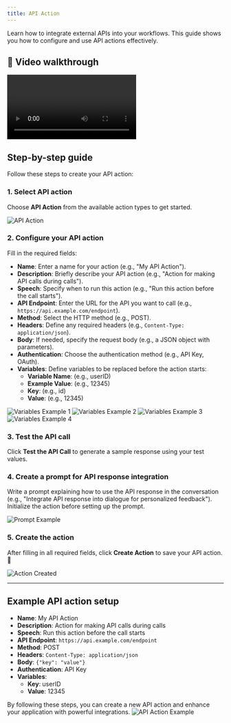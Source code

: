 ```yaml
---
title: API Action
---
```


Learn how to integrate external APIs into your workflows. This guide shows you how to configure and use API actions effectively.

## 🎥 Video walkthrough

<div class="card-video">
  <video src="https://storage.googleapis.com/helpsessionvideos/Contactswing/Videos/APIA.mp4" autoplay playsinline controls title="API Action Setup"></video>
</div>

## Step-by-step guide

Follow these steps to create your API action:

### 1. Select API action

Choose **API Action** from the available action types to get started.

<img src="https://storage.googleapis.com/helpsessionvideos/Contactswing/images/at.jpg" alt="API Action" />

### 2. Configure your API action

Fill in the required fields:
- **Name**: Enter a name for your action (e.g., "My API Action").
- **Description**: Briefly describe your API action (e.g., "Action for making API calls during calls").
- **Speech**: Specify when to run this action (e.g., "Run this action before the call starts").
- **API Endpoint**: Enter the URL for the API you want to call (e.g., `https://api.example.com/endpoint`).
- **Method**: Select the HTTP method (e.g., POST).
- **Headers**: Define any required headers (e.g., `Content-Type: application/json`).
- **Body**: If needed, specify the request body (e.g., a JSON object with parameters).
- **Authentication**: Choose the authentication method (e.g., API Key, OAuth).
- **Variables**: Define variables to be replaced before the action starts:
  - **Variable Name**: (e.g., userID)
  - **Example Value**: (e.g., 12345)
  - **Key**: (e.g., id)
  - **Value**: (e.g., 12345)

<img src="https://storage.googleapis.com/helpsessionvideos/Contactswing/images/ac1.jpg" alt="Variables Example 1" />
<img src="https://storage.googleapis.com/helpsessionvideos/Contactswing/images/ac2.jpg" alt="Variables Example 2" />
<img src="https://storage.googleapis.com/helpsessionvideos/Contactswing/images/ac3.jpg" alt="Variables Example 3" />
<img src="https://storage.googleapis.com/helpsessionvideos/Contactswing/images/ac4.jpg" alt="Variables Example 4" />

### 3. Test the API call

Click **Test the API Call** to generate a sample response using your test values.

### 4. Create a prompt for API response integration

Write a prompt explaining how to use the API response in the conversation (e.g., "Integrate API response into dialogue for personalized feedback"). Initialize the action before setting up the prompt.

<img src="https://storage.googleapis.com/helpsessionvideos/Contactswing/images/ac6.jpg" alt="Prompt Example" />

### 5. Create the action

After filling in all required fields, click **Create Action** to save your API action. 🎉

<img src="https://storage.googleapis.com/helpsessionvideos/Contactswing/images/ac6.jpg" alt="Action Created" />

---

## Example API action setup

- **Name**: My API Action  
- **Description**: Action for making API calls during calls  
- **Speech**: Run this action before the call starts  
- **API Endpoint**: `https://api.example.com/endpoint`  
- **Method**: POST  
- **Headers**: `Content-Type: application/json`  
- **Body**: `{"key": "value"}`  
- **Authentication**: API Key  
- **Variables**:  
    - **Key**: userID  
    - **Value**: 12345

By following these steps, you can create a new API action and enhance your application with powerful integrations.
<img src="https://storage.googleapis.com/helpsessionvideos/Contactswing/images/ac5.jpg" alt="API Action Example" />

